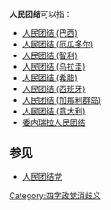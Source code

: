 '''人民团结'''可以指：
*[[人民团结_(巴西)|人民团结 (巴西)]]
*[[人民团结_(厄瓜多尔)|人民团结 (厄瓜多尔)]]
*[[人民团结_(智利)|人民团结 (智利)]]
*[[人民团结_(乌拉圭)|人民团结 (乌拉圭)]]
*[[人民团结_(希腊)|人民团结 (希腊)]]
*[[人民团结_(西班牙)|人民团结 (西班牙)]]
*[[人民团结_(加那利群岛)|人民团结 (加那利群岛)]]
*[[人民团结_(意大利)|人民团结 (意大利)]]
*[[委内瑞拉人民团结|委内瑞拉人民团结]]

== 参见 ==
* [[人民团结党|人民团结党]]

{{disambig}}
[[Category:四字政党消歧义|Category:四字政党消歧义]]
